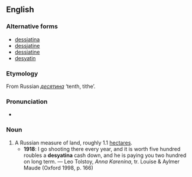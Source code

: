 ==English==

===Alternative forms===
* [[dessiatina]]
* [[dessjatine]]
* [[dessiatine]]
* [[desyatin]]

===Etymology===
From Russian ''[[десятина]]'' ‘tenth, tithe’.

===Pronunciation===
* {{IPA|/dɛsjəˈtiːnə/}}

===Noun===
{{en-noun}}

# A Russian measure of land, roughly 1.1 [[hectare]]s.
#* '''1918''': I go shooting there every year, and it is worth five hundred roubles a '''desyatina''' cash down, and he is paying you two hundred on long term. — Leo Tolstoy, ''Anna Karenina'', tr. Louise & Aylmer Maude (Oxford 1998, p. 166)